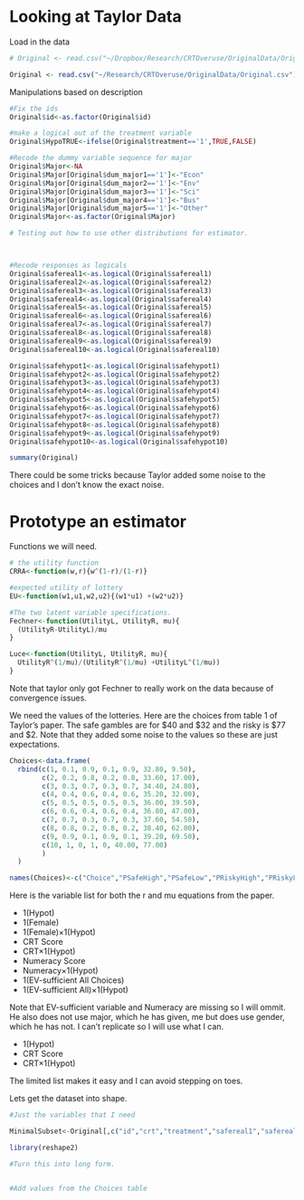 Looking at Taylor Data
========================================================
Load in the data
```r
# Original <- read.csv("~/Dropbox/Research/CRTOveruse/OriginalData/Original.csv")

Original <- read.csv("~/Research/CRTOveruse/OriginalData/Original.csv")

```

Manipulations based on description
```r
#Fix the ids
Original$id<-as.factor(Original$id)

#make a logical out of the treatment variable
Original$HypoTRUE<-ifelse(Original$treatment=='1',TRUE,FALSE)

#Recode the dummy variable sequence for major
Original$Major<-NA
Original$Major[Original$dum_major1=='1']<-"Econ"
Original$Major[Original$dum_major2=='1']<-"Env"
Original$Major[Original$dum_major3=='1']<-"Sci"
Original$Major[Original$dum_major4=='1']<-"Bus"
Original$Major[Original$dum_major5=='1']<-"Other"
Original$Major<-as.factor(Original$Major)

# Testing out how to use other distributions for estimator.



#Recode responses as logicals
Original$safereal1<-as.logical(Original$safereal1)
Original$safereal2<-as.logical(Original$safereal2)
Original$safereal3<-as.logical(Original$safereal3)
Original$safereal4<-as.logical(Original$safereal4)
Original$safereal5<-as.logical(Original$safereal5)
Original$safereal6<-as.logical(Original$safereal6)
Original$safereal7<-as.logical(Original$safereal7)
Original$safereal8<-as.logical(Original$safereal8)
Original$safereal9<-as.logical(Original$safereal9)
Original$safereal10<-as.logical(Original$safereal10)

Original$safehypot1<-as.logical(Original$safehypot1)
Original$safehypot2<-as.logical(Original$safehypot2)
Original$safehypot3<-as.logical(Original$safehypot3)
Original$safehypot4<-as.logical(Original$safehypot4)
Original$safehypot5<-as.logical(Original$safehypot5)
Original$safehypot6<-as.logical(Original$safehypot6)
Original$safehypot7<-as.logical(Original$safehypot7)
Original$safehypot8<-as.logical(Original$safehypot8)
Original$safehypot9<-as.logical(Original$safehypot9)
Original$safehypot10<-as.logical(Original$safehypot10)

summary(Original)
```
There could be some tricks because Taylor added some noise to the choices and I don't know the exact noise.


# Prototype an estimator


Functions we will need.
```r

# the utility function
CRRA<-function(w,r){w^(1-r)/(1-r)}

#expected utility of lottery
EU<-function(w1,u1,w2,u2){(w1*u1) +(w2*u2)}

#The two latent variable specifications.  
Fechner<-function(UtilityL, UtilityR, mu){
  (UtilityR-UtilityL)/mu
}

Luce<-function(UtilityL, UtilityR, mu){
  UtilityR^(1/mu)/(UtilityR^(1/mu) +UtilityL^(1/mu))
}

```

Note that taylor only got Fechner to really work on the data because of convergence issues.


We need the values of the lotteries.  Here are the choices from table 1 of Taylor's paper.  The safe gambles are for $40 and $32 and the risky is $77 and $2.  Note that they added some noise to the values so these are just expectations.

```r

Choices<-data.frame(
  rbind(c(1, 0.1, 0.9, 0.1, 0.9, 32.80, 9.50),
        c(2, 0.2, 0.8, 0.2, 0.8, 33.60, 17.00),
        c(3, 0.3, 0.7, 0.3, 0.7, 34.40, 24.80),
        c(4, 0.4, 0.6, 0.4, 0.6, 35.20, 32.00),
        c(5, 0.5, 0.5, 0.5, 0.5, 36.00, 39.50),
        c(6, 0.6, 0.4, 0.6, 0.4, 36.80, 47.00),
        c(7, 0.7, 0.3, 0.7, 0.3, 37.60, 54.50),
        c(8, 0.8, 0.2, 0.8, 0.2, 38.40, 62.00),
        c(9, 0.9, 0.1, 0.9, 0.1, 39.20, 69.50),
        c(10, 1, 0, 1, 0, 40.00, 77.00)
        )
  )

names(Choices)<-c("Choice","PSafeHigh","PSafeLow","PRiskyHigh","PRiskyLow","ExpectSafe","ExpectRisky")


```


Here is the variable list for both the r and mu equations from the paper.


* 1(Hypot) 
* 1(Female) 
* 1(Female)×1(Hypot)
* CRT Score 
* CRT×1(Hypot) 
* Numeracy Score 
* Numeracy×1(Hypot) 
* 1(EV-sufficient All Choices) 
* 1(EV-sufficient All)×1(Hypot) 


Note that EV-sufficient variable and Numeracy are missing so I will ommit.  He also does not use major, which he has given, me but does use gender, which he has not.  I can't replicate so I will use what I can.

* 1(Hypot) 
* CRT Score 
* CRT×1(Hypot) 

The limited list makes it easy and I can avoid stepping on toes.

Lets get the dataset into shape.
```r
#Just the variables that I need

MinimalSubset<-Original[,c("id","crt","treatment","safereal1","safereal2","safereal3","safereal4","safereal5","safereal6","safereal7","safereal8","safereal9","safereal10","safehypot1","safehypot2","safehypot3","safehypot4","safehypot5","safehypot6","safehypot7","safehypot8","safehypot9","safehypot10")]

library(reshape2)

#Turn this into long form.


#Add values from the Choices table

```


